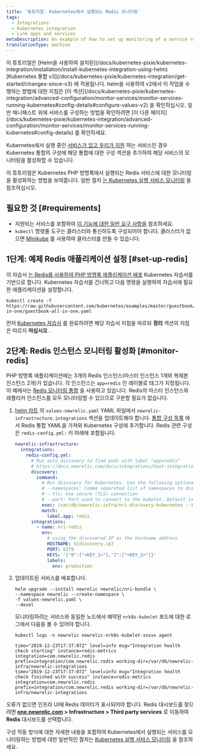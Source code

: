 ```yaml
---
title: '튜토리얼: Kubernetes에서 실행되는 Redis 모니터링'
tags:
  - Integrations
  - Kubernetes integration
  - Link apps and services
metaDescription: An example of how to set up monitoring of a service running on Kubernetes.
translationType: machine
---
```


<Callout variant="tip">
  이 튜토리얼은 [Helm을 사용하여 설치된](/docs/kubernetes-pixie/kubernetes-integration/installation/install-kubernetes-integration-using-helm) [Kubernetes 통합 v3](/docs/kubernetes-pixie/kubernetes-integration/get-started/changes-since-v3) 에 적용됩니다. helm을 사용하여 v2에서 이 작업을 수행하는 방법에 대한 지침은 [이 섹션](/docs/kubernetes-pixie/kubernetes-integration/advanced-configuration/monitor-services/monitor-services-running-kubernetes#config-details#configure-values-v2) 을 확인하십시오. 일반 매니페스트 위에 서비스를 구성하는 방법을 확인하려면 [이 다른 페이지](/docs/kubernetes-pixie/kubernetes-integration/advanced-configuration/monitor-services/monitor-services-running-kubernetes#config-details) 를 확인하세요.
</Callout>

Kubernetes에서 실행 중인 [서비스가 있고 우리가 지원](/docs/monitor-service-running-kubernetes#integration-configs) 하는 서비스인 경우 Kubernetes 통합의 구성에 해당 통합에 대한 구성 섹션을 추가하여 해당 서비스의 모니터링을 활성화할 수 있습니다.

이 튜토리얼은 Kubernetes PHP 방명록에서 실행되는 Redis 서비스에 대한 모니터링을 활성화하는 방법을 보여줍니다. 일반 절차 [는 Kubernetes 실행 서비스 모니터링](/docs/monitor-service-running-kubernetes) 을 참조하십시오.

## 필요한 것 [#requirements]

* 지원되는 서비스를 포함하여 [이 기능에 대한 일반 요구 사항을](/docs/monitor-service-running-kubernetes#requirements) 참조하세요.
* `kubectl` 명령줄 도구는 클러스터와 통신하도록 구성되어야 합니다. 클러스터가 없으면 [Minikube](https://kubernetes.io/docs/setup/minikube) 를 사용하여 클러스터를 만들 수 있습니다.

## 1단계: 예제 Redis 애플리케이션 설정 [#set-up-redis]

이 자습서 [는 Redis를 사용하여 PHP 방명록 애플리케이션 배포](https://kubernetes.io/docs/tutorials/stateless-application/guestbook/) Kubernetes 자습서를 기반으로 합니다. Kubernetes 자습서를 건너뛰고 다음 명령을 실행하여 자습서에 필요한 애플리케이션을 설정합니다.

```shell
kubectl create -f https://raw.githubusercontent.com/kubernetes/examples/master/guestbook/all-in-one/guestbook-all-in-one.yaml
```

먼저 [Kubernetes 자습서](https://kubernetes.io/docs/tutorials/stateless-application/guestbook/) 를 완료하려면 해당 자습서 지침을 따르되 **정리** 섹션의 지침은 따르지 **마십시오** .

## 2단계: Redis 인스턴스 모니터링 활성화 [#monitor-redis]

PHP 방명록 애플리케이션에는 3개의 Redis 인스턴스(마스터 인스턴스 1개와 복제본 인스턴스 2개)가 있습니다. 각 인스턴스는 `app=redis` 인 레이블로 태그가 지정됩니다. 이 예에서는 [Redis 모니터링 통합](/docs/integrations/host-integrations/host-integrations-list/redis-monitoring-integration) 을 사용하고 있습니다. Redis의 마스터 인스턴스와 레플리카 인스턴스를 모두 모니터링할 수 있으므로 구분할 필요가 없습니다.

1. [helm 차트](/docs/kubernetes-pixie/kubernetes-integration/installation/install-kubernetes-integration-using-helm) 의 `values-newrelic.yaml` YAML 파일에서 `newrelic-infrastructure.integrations` 섹션을 업데이트해야 합니다. [통합 구성 목록](/docs/monitor-service-running-kubernetes#integration-configs) 에서 Redis 통합 YAML을 가져와 Kubernetes 구성에 추가합니다. Redis 관련 구성은 `redis-config.yml:` 키 아래에 포함됩니다.

   ```yaml
   newrelic-infrastructure:
     integrations:
       redis-config.yml:
         # Run auto discovery to find pods with label "app=redis"
         # https://docs.newrelic.com/docs/integrations/host-integrations/installation/container-auto-discovery
         discovery:
           command:
             # Run discovery for Kubernetes. Use the following optional arguments:
             # --namespaces: Comma separated list of namespaces to discover pods on
             # --tls: Use secure (TLS) connection
             # --port: Port used to connect to the kubelet. Default is 10255
             exec: /var/db/newrelic-infra/nri-discovery-kubernetes --tls --port 10250
             match:
               label.app: redis
         integrations:
           - name: nri-redis
             env:
               # using the discovered IP as the hostname address
               HOSTNAME: ${discovery.ip}
               PORT: 6379
               KEYS: '{"0":["<KEY_1>"],"1":["<KEY_2>"]}'
               labels:
                 env: production
   ```

2. 업데이트된 서비스를 배포합니다.

   ```shell
   helm upgrade --install newrelic newrelic/nri-bundle \
   --namespace newrelic --create-namespace \
   -f values-newrelic.yaml \
   --devel
   ```

   모니터링하려는 서비스와 동일한 노드에서 예약된 `nrk8s-kubelet` 포드에 대한 로그에서 다음을 볼 수 있어야 합니다.

   ```shell
   kubectl logs -n newrelic newrelic-nrk8s-kubelet-xxxxx agent
   ```

   ```
   time="2019-12-23T17:37:07Z" level=info msg="Integration health check starting" instance=redis-metrics integration=com.newrelic.redis prefix=integration/com.newrelic.redis working-dir=/var/db/newrelic-infra/newrelic-integrations
   time="2019-12-23T17:37:07Z" level=info msg="Integration health check finished with success" instance=redis-metrics integration=com.newrelic.redis prefix=integration/com.newrelic.redis working-dir=/var/db/newrelic-infra/newrelic-integrations
   ```

오류가 없으면 인프라 UI에 Redis 데이터가 표시되어야 합니다. Redis 대시보드를 찾으려면 **[one.newrelic.com](https://one.newrelic.com) > Infrastructure > Third party services** 로 이동하여 **Redis** 대시보드를 선택합니다.

구성 작동 방식에 대한 자세한 내용을 포함하여 Kubernetes에서 실행되는 서비스를 모니터링하는 방법에 대한 일반적인 절차는 [Kubernetes 실행 서비스 모니터링](/docs/monitor-service-running-kubernetes) 을 참조하세요.